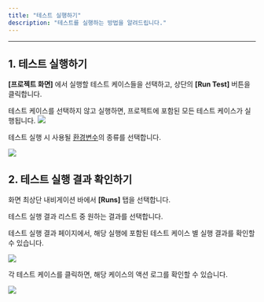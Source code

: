 ```yaml
---
title: "테스트 실행하기"
description: "테스트를 실행하는 방법을 알려드립니다."
---
```


---

## 1. 테스트 실행하기

**\[프로젝트 화면\]** 에서 실행할 테스트 케이스들을 선택하고, 상단의 **\[Run Test\]** 버튼을 클릭합니다.

<Note>
  테스트 케이스를 선택하지 않고 실행하면, 프로젝트에 포함된 모든 테스트 케이스가
  실행됩니다.
</Note>

<img src="/assets/run/run.png" />

테스트 실행 시 사용될 [환경변수](/write/env-variable)의 종류를 선택합니다.

<img src="/assets/run/run-popup.png" />

## 2. 테스트 실행 결과 확인하기

화면 최상단 내비게이션 바에서 **\[Runs\]** 탭을 선택합니다.

테스트 실행 결과 리스트 중 원하는 결과를 선택합니다.

테스트 실행 결과 페이지에서, 해당 실행에 포함된 테스트 케이스 별 실행 결과를 확인할 수 있습니다.

<img src="/assets/run/run-result.png" />

각 테스트 케이스를 클릭하면, 해당 케이스의 액션 로그를 확인할 수 있습니다.

<img src="/assets/run/run-result-detail.png" />
